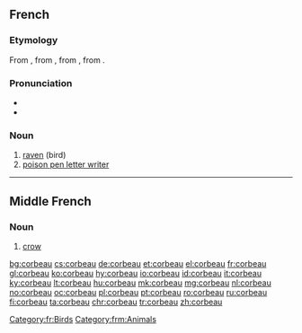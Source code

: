 ==French==

===Etymology===
From {{etyl|fro|fr}} {{term|corbel|lang=fro}}, from {{etyl|LL.|fr}} {{term|corbellus}}, from {{etyl|VL.|fr}} {{m|la|*corbus}}, from {{etyl|la|fr}} {{term|corvus|lang=la}}.

===Pronunciation===
* {{IPA|/kɔʁbo/|lang=fr}}
* {{audio|Fr-corbeau.ogg|Audio|lang=fr}}

===Noun===
{{fr-noun|m|x}}

# [[raven]] (bird)
# [[poison pen letter writer]]

[[Category:fr:Birds]]

----

==Middle French==

===Noun===
{{frm-noun|m|lx}}

# [[crow]] {{gloss|bird}}

[[Category:frm:Animals]]

[[bg:corbeau]]
[[cs:corbeau]]
[[de:corbeau]]
[[et:corbeau]]
[[el:corbeau]]
[[fr:corbeau]]
[[gl:corbeau]]
[[ko:corbeau]]
[[hy:corbeau]]
[[io:corbeau]]
[[id:corbeau]]
[[it:corbeau]]
[[ky:corbeau]]
[[lt:corbeau]]
[[hu:corbeau]]
[[mk:corbeau]]
[[mg:corbeau]]
[[nl:corbeau]]
[[no:corbeau]]
[[oc:corbeau]]
[[pl:corbeau]]
[[pt:corbeau]]
[[ro:corbeau]]
[[ru:corbeau]]
[[fi:corbeau]]
[[ta:corbeau]]
[[chr:corbeau]]
[[tr:corbeau]]
[[zh:corbeau]]